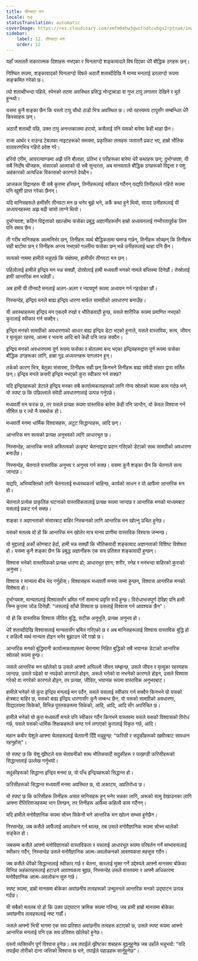 ```yaml
---
title: तीनवटा मन
locale: ne
statusTranslation: automatic
coverImage: https://res.cloudinary.com/xmfm6mhw3gwctndtcubgx2rptnae/image/upload/v1741354419/small_cover_la_gran_rebelion_28716e29d2.webp
sidebar:
    label: 12. तीनवटा मन
    order: 12
---
```

यहाँ जताततै सकारात्मक दिशाहरू नभएका र घिनलाग्दो शङ्कावादले विष दिएका धेरै बौद्धिक ठगहरू छन्।

निश्चित रूपमा, शङ्कावादको घिनलाग्दो विषले अठारौं शताब्दीदेखि नै मानव मनलाई डरलाग्दो रूपमा सङ्क्रमित गरेको छ।

त्यो शताब्दीभन्दा पहिले, स्पेनको तटमा अवस्थित प्रसिद्ध नोन्ट्राबाडा वा गुप्त टापु लगातार देखिने र मूर्त हुन्थ्यो।

यसमा कुनै शङ्का छैन कि यस्तो टापु चौथो ठाडो भित्र अवस्थित छ। त्यो रहस्यमय टापुसँग सम्बन्धित धेरै किस्साहरू छन्।

अठारौं शताब्दी पछि, उक्त टापु अनन्तकालमा हरायो, कसैलाई पनि यसको बारेमा केही थाहा छैन।

राजा आर्थर र राउन्ड टेबलका नाइटहरूको समयमा, प्रकृतिका तत्वहरू जताततै प्रकट भए, हाम्रो भौतिक वातावरणभित्र गहिरो प्रवेश गरे।

हरियो एरीम, आयरल्याण्डमा अझै पनि बौलाहा, प्रतिभा र परीहरूका बारेमा धेरै कथाहरू छन्; दुर्भाग्यवश, यी सबै निर्दोष चीजहरू, संसारको आत्माको यो सबै सुन्दरता, अब मानवताले बौद्धिक ठगहरूको विद्वत्ता र पशु अहंकारको अत्यधिक विकासको कारणले देख्दैन।

आजकल विद्वानहरू यी सबै कुरामा हाँस्छन्, तिनीहरूलाई स्वीकार गर्दैनन् यद्यपि तिनीहरूले गहिरो रूपमा पनि खुशी प्राप्त गरेका छैनन्।

यदि मानिसहरूले हामीसँग तीनवटा मन छ भनेर बुझे भने, अर्कै कथा हुने थियो, सायद उनीहरूलाई यी अध्ययनहरूमा अझ बढी चासो लाग्ने थियो।

दुर्भाग्यवश, कठिन विद्वत्ताको खाल्डोमा फसेका प्रबुद्ध अज्ञानीहरूसँग हाम्रो अध्ययनलाई गम्भीरतापूर्वक लिन पनि समय छैन।

ती गरीब मानिसहरू आत्मनिर्भर छन्, तिनीहरू व्यर्थ बौद्धिकतामा घमण्ड गर्छन्, तिनीहरू सोच्छन् कि तिनीहरू सही बाटोमा छन् र तिनीहरू अन्त्य नभएको गल्लीमा फसेका छन् भन्ने उनीहरूलाई थाहा पनि छैन।

सत्यको नाममा हामीले भन्नुपर्छ कि संक्षेपमा, हामीसँग तीनवटा मन छन्।

पहिलोलाई हामीले इन्द्रिय मन भन्न सक्छौं, दोस्रोलाई हामी मध्यवर्ती मनको नामले बप्तिस्मा दिनेछौं। तेस्रोलाई हामी आन्तरिक मन भन्नेछौं।

अब हामी यी तीनवटै मनलाई अलग-अलग र न्यायपूर्ण रूपमा अध्ययन गर्न गइरहेका छौं।

निस्सन्देह, इन्द्रिय मनले बाह्य इन्द्रिय धारणा मार्फत सामग्रीको अवधारणा बनाउँछ।

यी अवस्थाहरूमा इन्द्रिय मन एकदमै रुखो र भौतिकवादी हुन्छ, यसले शारीरिक रूपमा प्रमाणित नभएको कुरालाई स्वीकार गर्न सक्दैन।

इन्द्रिय मनको सामग्रीको अवधारणाको आधार बाह्य इन्द्रिय डेटा भएको हुनाले, यसले वास्तविक, सत्य, जीवन र मृत्युका रहस्य, आत्मा र भावना आदि बारे केही पनि जान्न सक्दैन।

इन्द्रिय मनको अवधारणामा पूर्ण रूपमा फसेका र बोतलमा बन्द भएका इन्द्रियहरूद्वारा पूर्ण रूपमा फसेका बौद्धिक ठगहरूका लागि, हाम्रा गूढ अध्ययनहरू पागलपन हुन्।

तर्कको कारण भित्र, बेतुका संसारमा, तिनीहरू सही छन् किनभने तिनीहरू बाह्य संवेदी संसार द्वारा सर्तित छन्। इन्द्रिय मनले कसरी इन्द्रिय नभएको कुरा स्वीकार गर्न सक्छ?

यदि इन्द्रियहरूको डेटाले इन्द्रिय मनका सबै कार्यात्मकताहरूको लागि गोप्य स्रोतको रूपमा काम गर्दछ भने, यो स्पष्ट छ कि पछिल्लाले संवेदी अवधारणालाई उत्पन्न गर्नुपर्छ।

मध्यवर्ती मन फरक छ, तर यसले प्रत्यक्ष रूपमा वास्तविक बारेमा केही पनि जान्दैन, यो केवल विश्वास गर्न सीमित छ र त्यो नै सबथोक हो।

मध्यवर्ती मनमा धार्मिक विश्वासहरू, अटुट सिद्धान्तहरू, आदि छन्।

आन्तरिक मन सत्यको प्रत्यक्ष अनुभवको लागि आधारभूत छ।

निस्सन्देह, आन्तरिक मनले अस्तित्वको उत्कृष्ट चेतनाद्वारा प्रदान गरिएको डेटाको साथ सामग्रीको अवधारणा बनाउँछ।

निस्सन्देह, चेतनाले वास्तविक अनुभव र अनुभव गर्न सक्छ। यसमा कुनै शङ्का छैन कि चेतनाले सत्य जान्दछ।

यद्यपि, अभिव्यक्तिको लागि चेतनालाई मध्यस्थकर्ता चाहिन्छ, कार्यको साधन र यो आफैंमा आन्तरिक मन हो।

चेतनाले प्रत्येक प्राकृतिक घटनाको वास्तविकतालाई प्रत्यक्ष रूपमा जान्दछ र आन्तरिक मनको माध्यमबाट यसलाई प्रकट गर्न सक्छ।

शङ्का र अज्ञानताको संसारबाट बाहिर निस्कनको लागि आन्तरिक मन खोल्नु उचित हुनेछ।

यसको मतलब यो हो कि आन्तरिक मन खोलेर मात्र मानव प्राणीमा वास्तविक विश्वास जन्मन्छ।

यो मुद्दालाई अर्को कोणबाट हेर्दा, हामी भन्न सक्छौं कि भौतिकवादी शङ्कावाद अज्ञानताको विशिष्ट विशेषता हो। यसमा कुनै शङ्का छैन कि प्रबुद्ध अज्ञानीहरू एक सय प्रतिशत शङ्कावादी हुन्छन्।

विश्वास भनेको वास्तविकको प्रत्यक्ष धारणा हो; आधारभूत ज्ञान; शरीर, स्नेह र मनभन्दा बाहिरको कुराको अनुभव।

विश्वास र मान्यता बीच भेद गर्नुहोस्। विश्वासहरू मध्यवर्ती मनमा जम्मा हुन्छन्, विश्वास आन्तरिक मनको विशेषता हो।

दुर्भाग्यवश, मान्यतालाई विश्वाससँग भ्रमित गर्ने सामान्य प्रवृत्ति सधैं हुन्छ। विरोधाभासपूर्ण देखिए पनि हामी निम्न कुरामा जोड दिनेछौं: "जसलाई साँचो विश्वास छ उसलाई विश्वास गर्न आवश्यक छैन"।

यो हो कि वास्तविक विश्वास जीवित बुद्धि, सटीक अनुभूति, प्रत्यक्ष अनुभव हो।

धेरै शताब्दीदेखि विश्वासलाई मान्यतासँग भ्रमित गरिएको छ र अब मानिसहरूलाई विश्वास वास्तविक बुद्धि हो र कहिल्यै व्यर्थ मान्यता होइन भनेर बुझाउन धेरै गाह्रो छ।

आन्तरिक मनको बुद्धिमानी कार्यात्मकताहरूमा चेतनामा निहित बुद्धिको सबै भयानक डेटाको आन्तरिक स्रोतको रूपमा हुन्छ।

जसले आन्तरिक मन खोलेको छ उसले आफ्नो अघिल्लो जीवन सम्झन्छ, उसले जीवन र मृत्युका रहस्यहरू जान्दछ, उसले पढेको वा नपढेको कारणले होइन, अरूले भनेको वा नभनेको कारणले होइन, उसले विश्वास गरेको वा नगरेको कारणले होइन, तर प्रत्यक्ष, जीवित, भयानक रूपमा वास्तविक अनुभवबाट।

हामीले भनेको यो कुरा इन्द्रिय मनलाई मन पर्दैन, यसले यसलाई स्वीकार गर्न सक्दैन किनभने यो यसको क्षेत्रबाट बाहिर छ, यसको बाह्य इन्द्रिय धारणासँग कुनै सम्बन्ध छैन, यो यसको सामग्रीको अवधारणा, विद्यालयमा सिकेको, विभिन्न पुस्तकहरूमा सिकेको, आदि, आदि, आदि सँग अपरिचित छ।

हामीले भनेको यो कुरा मध्यवर्ती मनले पनि स्वीकार गर्दैन किनभने वास्तवमा यसले यसको विश्वासको विरोध गर्छ, यसले यसको धार्मिक शिक्षकहरूले कण्ठ गर्न लगाएको कुरालाई विकृत गर्छ, आदि।

महान कबीर येशूले आफ्ना चेलाहरूलाई चेतावनी दिँदै भन्नुहुन्छ: "फरिसी र सदुकीहरूको खमीरबाट सावधान रहनुहोस्"।

यो स्पष्ट छ कि येशू ख्रीष्टले यस चेतावनीको साथ भौतिकवादी सदुकीहरू र पाखण्डी फरिसीहरूको सिद्धान्तलाई उल्लेख गर्नुभयो।

सदुकीहरूको सिद्धान्त इन्द्रिय मनमा छ, यो पाँच इन्द्रियहरूको सिद्धान्त हो।

फरिसीहरूको सिद्धान्त मध्यवर्ती मनमा अवस्थित छ, यो अकाट्य, अप्रतिरोध्य छ।

यो स्पष्ट छ कि फरिसीहरू तिनीहरू असल मानिसहरू हुन् भनेर भन्नका लागि, अरूको सामु देखाउनका लागि आफ्ना रीतिरिवाजहरूमा भाग लिन्छन्, तर तिनीहरू आफैंमा कहिल्यै काम गर्दैनन्।

यदि हामीले मनोवैज्ञानिक रूपमा सोच्न सिकेनौं भने आन्तरिक मन खोल्न सम्भव हुनेछैन।

निस्सन्देह, जब कसैले आफैंलाई अवलोकन गर्न थाल्छ, तब उसले मनोवैज्ञानिक रूपमा सोच्न थालेको सङ्केत हो।

जबसम्म कसैले आफ्नो मनोविज्ञानको वास्तविकता र यसलाई आधारभूत रूपमा परिवर्तन गर्ने सम्भावनालाई स्वीकार गर्दैन, निस्सन्देह उसले मनोवैज्ञानिक आत्म-अवलोकनको आवश्यकता महसुस गर्दैन।

जब कसैले धेरैको सिद्धान्तलाई स्वीकार गर्छ र चेतना, सारलाई मुक्त गर्ने उद्देश्यले आफ्नो मानसमा बोकेका विभिन्न अहंकारहरूलाई हटाउने आवश्यकता बुझ्छ, निस्सन्देह उसले वास्तवमा र आफ्नै अधिकारमा मनोवैज्ञानिक आत्म-अवलोकन सुरु गर्छ।

स्पष्ट रूपमा, हाम्रो मानसमा बोकेका अवांछनीय तत्वहरूको उन्मूलनले आन्तरिक मनको उद्घाटन उत्पन्न गर्दछ।

यी सबैको मतलब यो हो कि उक्त उद्घाटन क्रमिक रूपमा गरिन्छ, जब हामी हाम्रो मानसमा बोकेका अवांछनीय तत्वहरूलाई नष्ट गर्छौं।

जसले आफ्नो भित्री भागमा एक सय प्रतिशत अवांछनीय तत्वहरू हटाएको छ, उसले स्पष्ट रूपमा आफ्नो आन्तरिक मनलाई पनि एक सय प्रतिशत खोलेको हुनेछ।

यस्तो व्यक्तिसँग पूर्ण विश्वास हुनेछ। अब तपाईंले ख्रीष्टका शब्दहरू बुझ्नुहुनेछ जब उहाँले भन्नुभयो: "यदि तपाईंमा तोरीको दाना जत्तिको विश्वास छ भने, तपाईंले पहाडहरू सार्नुहुनेछ"।

